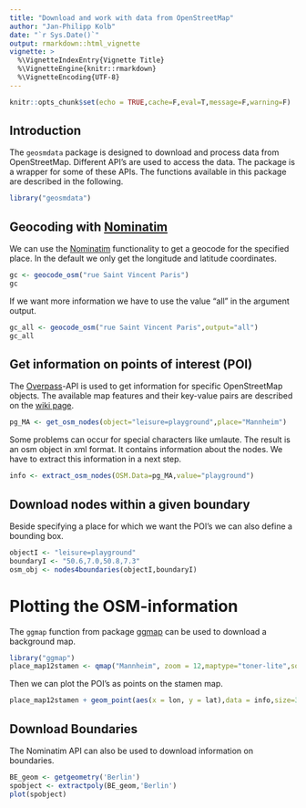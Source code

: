 ```yaml
---
title: "Download and work with data from OpenStreetMap"
author: "Jan-Philipp Kolb"
date: "`r Sys.Date()`"
output: rmarkdown::html_vignette
vignette: >
  %\VignetteIndexEntry{Vignette Title}
  %\VignetteEngine{knitr::rmarkdown}
  %\VignetteEncoding{UTF-8}
---
```


```r
knitr::opts_chunk$set(echo = TRUE,cache=F,eval=T,message=F,warning=F)
```


## Introduction

The `geosmdata` package is designed to download and process data from OpenStreetMap. Different API's are used to access the data. The package is a wrapper for some of these APIs. The functions available in this package are described in the following. 

```r
library("geosmdata")
```

## Geocoding with [Nominatim](http://wiki.openstreetmap.org/wiki/Nominatim)

We can use the [Nominatim](http://wiki.openstreetmap.org/wiki/Nominatim) functionality to get a geocode for the specified place. In the default we only get the longitude and latitude coordinates. 


```r
gc <- geocode_osm("rue Saint Vincent Paris")
gc
```

If we want more information we have to use the value "all" in the argument output.

```r
gc_all <- geocode_osm("rue Saint Vincent Paris",output="all")
gc_all
```


## Get information on points of interest (POI)

The [Overpass](http://wiki.openstreetmap.org/wiki/Overpass_API)-API is used to get information for specific OpenStreetMap objects. The available map features and their key-value pairs are described on the [wiki page](http://wiki.openstreetmap.org/wiki/Map_Features).

```r
pg_MA <- get_osm_nodes(object="leisure=playground",place="Mannheim")
```

Some problems can occur for special characters like umlaute. 
The result is an osm object in xml format. It contains information about the nodes. We have to extract this information in a next step. 

```r
info <- extract_osm_nodes(OSM.Data=pg_MA,value="playground")
```

## Download nodes within a given boundary

Beside specifying a place for which we want the POI's we can also define a bounding box. 

```r
objectI <- "leisure=playground"
boundaryI <- "50.6,7.0,50.8,7.3"
osm_obj <- nodes4boundaries(objectI,boundaryI)
```


# Plotting the OSM-information

The `ggmap` function from package [ggmap](https://cran.r-project.org/web/packages/ggmap/index.html) can be used to download a background map. 


```r
library("ggmap")
place_map12stamen <- qmap("Mannheim", zoom = 12,maptype="toner-lite",source="stamen")
```

Then we can plot the POI's as points on the stamen map.

```r
place_map12stamen + geom_point(aes(x = lon, y = lat),data = info,size=3,col="red") 
```

## Download Boundaries

The Nominatim API can also be used to download information on boundaries. 

```r
BE_geom <- getgeometry('Berlin')
spobject <- extractpoly(BE_geom,'Berlin')
plot(spobject)
```

